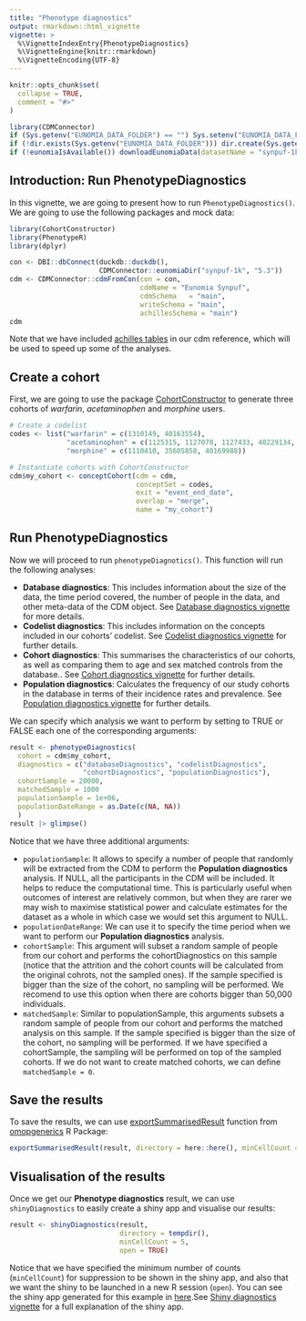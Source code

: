 ```yaml
---
title: "Phenotype diagnostics"
output: rmarkdown::html_vignette
vignette: >
  %\VignetteIndexEntry{PhenotypeDiagnostics}
  %\VignetteEngine{knitr::rmarkdown}
  %\VignetteEncoding{UTF-8}
---
```


```r
knitr::opts_chunk$set(
  collapse = TRUE,
  comment = "#>"
)

library(CDMConnector)
if (Sys.getenv("EUNOMIA_DATA_FOLDER") == "") Sys.setenv("EUNOMIA_DATA_FOLDER" = tempdir())
if (!dir.exists(Sys.getenv("EUNOMIA_DATA_FOLDER"))) dir.create(Sys.getenv("EUNOMIA_DATA_FOLDER"))
if (!eunomiaIsAvailable()) downloadEunomiaData(datasetName = "synpuf-1k", cdmVersion = "5.3")
```

## Introduction: Run PhenotypeDiagnostics

In this vignette, we are going to present how to run `PhenotypeDiagnostics()`. We are going to use the following packages and mock data:

```r
library(CohortConstructor)
library(PhenotypeR)
library(dplyr)

con <- DBI::dbConnect(duckdb::duckdb(), 
                      CDMConnector::eunomiaDir("synpuf-1k", "5.3"))
cdm <- CDMConnector::cdmFromCon(con = con, 
                                cdmName = "Eunomia Synpuf",
                                cdmSchema   = "main",
                                writeSchema = "main", 
                                achillesSchema = "main")
cdm
```

Note that we have included [achilles tables](https://github.com/OHDSI/Achilles) in our cdm reference, which will be used to speed up some of the analyses.

## Create a cohort

First, we are going to use the package [CohortConstructor](https://ohdsi.github.io/CohortConstructor/) to generate three cohorts of *warfarin*, *acetaminophen* and *morphine* users.

```r
# Create a codelist
codes <- list("warfarin" = c(1310149, 40163554),
              "acetaminophen" = c(1125315, 1127078, 1127433, 40229134, 40231925, 40162522, 19133768),
              "morphine" = c(1110410, 35605858, 40169988))

# Instantiate cohorts with CohortConstructor
cdm$my_cohort <- conceptCohort(cdm = cdm,
                               conceptSet = codes, 
                               exit = "event_end_date",
                               overlap = "merge",
                               name = "my_cohort")
```
## Run PhenotypeDiagnostics

Now we will proceed to run `phenotypeDiagnotics()`. This function will run the following analyses:

-   **Database diagnostics**: This includes information about the size of the data, the time period covered, the number of people in the data, and other meta-data of the CDM object. See [Database diagnostics vignette](https://ohdsi.github.io/PhenotypeR/articles/a03_DatabaseDiagnostics.html) for more details. 
-   **Codelist diagnostics**: This includes information on the concepts included in our cohorts' codelist. See [Codelist diagnostics vignette](https://ohdsi.github.io/PhenotypeR/articles/a04_CodelistDiagnostics.html) for further details.
-   **Cohort diagnostics**: This summarises the characteristics of our cohorts, as well as comparing them to age and sex matched controls from the database.. See [Cohort diagnostics vignette](https://ohdsi.github.io/PhenotypeR/articles/a05_CohortDiagnostics.html) for further details.
-   **Population diagnostics**: Calculates the frequency of our study cohorts in the database in terms of their incidence rates and prevalence. See [Population diagnostics vignette](https://ohdsi.github.io/PhenotypeR/articles/a07_PopulationDiagnostics.html) for further details.

We can specify which analysis we want to perform by setting to TRUE or FALSE each one of the corresponding arguments:
```r
result <- phenotypeDiagnostics(
  cohort = cdm$my_cohort, 
  diagnostics = c("databaseDiagnostics", "codelistDiagnostics", 
                  "cohortDiagnostics", "populationDiagnostics"),
  cohortSample = 20000,
  matchedSample = 1000
  populationSample = 1e+06,
  populationDateRange = as.Date(c(NA, NA))
  )
result |> glimpse()
```

Notice that we have three additional arguments:

-   `populationSample`: It allows to specify a number of people that randomly will be extracted from the CDM to perform the **Population diagnostics** analysis. If NULL, all the participants in the CDM will be included. It helps to reduce the computational time. This is particularly useful when outcomes of interest are relatively common, but when they are rarer we may wish to maximise statistical power and calculate estimates for the dataset as a whole in which case we would set this argument to NULL.
-   `populationDateRange`: We can use it to specify the time period when we want to perform our **Population diagnostics** analysis.
-   `cohortSample`: This argument will subset a random sample of people from our cohort and performs the cohortDiagnostics on this sample (notice that the attrition and the cohort counts will be calculated from the original cohrots, not the sampled ones). If the sample specified is bigger than the size of the cohort, no sampling will be performed. We recomend to use this option when there are cohorts bigger than 50,000 individuals.
-   `matchedSample`: Similar to populationSample, this arguments subsets a random sample of people from our cohort and performs the matched analysis on this sample. If the sample specified is bigger than the size of the cohort, no sampling will be performed. If we have specified a cohortSample, the sampling will be performed on top of the sampled cohorts. If we do not want to create matched cohorts, we can define `matchedSample = 0`. 

## Save the results
To save the results, we can use [exportSummarisedResult](https://darwin-eu.github.io/omopgenerics/reference/exportSummarisedResult.html) function from [omopgenerics](https://darwin-eu.github.io/omopgenerics/index.html) R Package:
```r
exportSummarisedResult(result, directory = here::here(), minCellCount = 5)
```

## Visualisation of the results
Once we get our **Phenotype diagnostics** result, we can use `shinyDiagnostics` to easily create a shiny app and visualise our results:

```r
result <- shinyDiagnostics(result,
                           directory = tempdir(),
                           minCellCount = 5, 
                           open = TRUE)
```
Notice that we have specified the minimum number of counts (`minCellCount`) for suppression to be shown in the shiny app, and also that we want the shiny to be launched in a new R session (`open`). You can see the shiny app generated for this example in [here](https://dpa-pde-oxford.shinyapps.io/PhenotypeRShiny/).See [Shiny diagnostics vignette](https://ohdsi.github.io/PhenotypeR/articles/a02_ShinyDiagnostics.html) for a full explanation of the shiny app.

